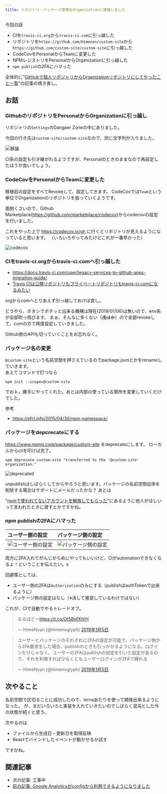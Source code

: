 ```yaml
---
title: リポジトリ・パッケージ管理をOrganizationに移譲しました
---
```


今回の話

* CIを`travis-ci.org`から`travis-ci.com`に引っ越した
* リポジトリを`https://github.com/Himenon/custom-site`から`https://github.com/custom-site/custom-site`に引っ越した
* CodeCovをPersonalからTeamに変更した
* NPMレジストリをPersonalからOrganizationに引っ越した
* `npm publish`の2FAにハマった

全体的に"[GitHubで個人リポジトリからOrganizationリポジトリにしてやったこと一覧](https://qiita.com/yu1ro/items/5da82882647b4c400559)"の記事の焼き直し。

## お話

### GithubのリポジトリをPersonalからOrganizationに引っ越し

リポジトリの`Settings`のDangaer Zoneの中にありました。

今回の行き先は`custom-site/custom-site`なので、同じ文字列が入りました。

![移譲](./images/2019-01-06-github-transfer.png)

CI系の設定も引き継がれるようですが、Personalのときのままなので再設定したほうが良いでしょう。

### CodeCovをPersonalからTeamに変更した

移植前の設定をすべてRevokeして、設定してきます。
CodeCovでは`Team`という単位でOrganizationのリポジトリを扱っていくようです。

面倒くさいので、Github Marketplace(https://github.com/marketplace/codecov)からcodecovの設定を行いました。

これをやった上で https://codecov.io/gh に行くとリポジトリが見えるようになっていると思います。
（いろいろやってみたけどこれが一番早かった）

![codecov](./images/2019-01-06-codecov.png)

### CIをtravis-ci.orgからtravis-ci.comへ引っ越した

* https://docs.travis-ci.com/user/legacy-services-to-github-apps-migration-guide/
* [Travis CIは公開リポジトリもプライベートリポジトリもtravis-ci.comになるみたい](https://qiita.com/nwtgck/items/da0e2f5ba2247403c2db)

orgからcomへとりあえず引っ越しておけば良し。

どうやら、ボタンでポチッと出来る機構は現在(2019/01/06)は無いので、env系が全部吹っ飛びます。
まぁ、そんなに多くない（~~浅はか~~）ので全部revokeして、comの方で再度設定していきました。

Github側のAPIも切っていくことをお忘れなく。

### パッケージ名の変更

`@custom-site`という名前空間を押さえているのでpackage.jsonとかをrenameしていきます。  
あえてコマンドで打つなら

```
npm init --scope=@custom-site
```

でおｋ。勝手にやってくれた。あとは内部の使っている箇所を変更していくだけでした。

参考

* https://efcl.info/2015/04/30/npm-namespace/

### パッケージをdepcrecateにする

https://www.npmjs.com/package/custom-site をdeprecateにします。
ローカルからcliを叩けば完了。

```
npm deprecate custom-site "transferred to the '@custom-site' organization."
```

![deprecated](./images/2019-01-06-npm-deprecated.png)

unpublishはしばらくしてからやろうと思います。パッケージの名前空間自体を削除する場合はサポートにメールだったかな？
あとは

"[npmで使われてないアカウントを解放してもらった](https://efcl.info/2018/05/07/dispute-npm-account/)"にあるように他人がほしいって言われたときに渡すとかですかね。

### npm publishの2FAにハマった

|ユーザー側の設定|パッケージ側の設定|
|:------------|:--------------|
|![ユーザー側の設定](./images/2019-01-06-npm-settings-for-user-2fa.png)|![パッケージ側の設定](./images/2019-01-06-npm-settings-for-package-2fa.png)|

両方に2FA入れてがんじがらめにやってもいいけど、CIがautomationできなくなるよ！ということを伝えたい。s

回避策としては、

* ユーザー側の2FAは`Authorization`のみにする（publishはauthTokenで出来るように）
* パッケージ側の設定はなし（※決して推奨しているわけではない）

これが、CIで自動でやるトレードオフ。

<blockquote class="twitter-tweet" data-lang="ja"><p lang="ja" dir="ltr">なるほどー<a href="https://t.co/Ot5BnfXtVH">https://t.co/Ot5BnfXtVH</a></p>&mdash; HimeNyan (@himenoglyph) <a href="https://twitter.com/himenoglyph/status/1081633834146250752?ref_src=twsrc%5Etfw">2019年1月5日</a></blockquote>
<script async src="https://platform.twitter.com/widgets.js" charset="utf-8"></script>

<blockquote class="twitter-tweet" data-lang="ja"><p lang="ja" dir="ltr">ユーザーとパッケージのそれぞれに2FAの設定が可能で、パッケージ側から2FA要求をした場合、publishのときも引っかかるようになる。ログインだけじゃなく。ユーザーの2FAはpublishの設定を引いた設定があるので、それを利用すれば少なくともユーザーログインが2FAで縛れる</p>&mdash; HimeNyan (@himenoglyph) <a href="https://twitter.com/himenoglyph/status/1081635545455841280?ref_src=twsrc%5Etfw">2019年1月5日</a></blockquote>
<script async src="https://platform.twitter.com/widgets.js" charset="utf-8"></script>

## 次やること

名前空間で区切ることに成功したので、lernaあたりを使って開発出来るようになった。
が、まだいろいろと実装を入れていきたいのでしばらく混沌とした今の状態が続くと思う。

次やるのは

* ファイルから生成日・更新日を取得反映
* Reactでバインドしたイベントが動かせるか試す

ですかね。

## 関連記事

* 次の記事: 工事中
* [前の記事: Google Analyticsがconfigから利用できるようになりました](./google-analytics)

